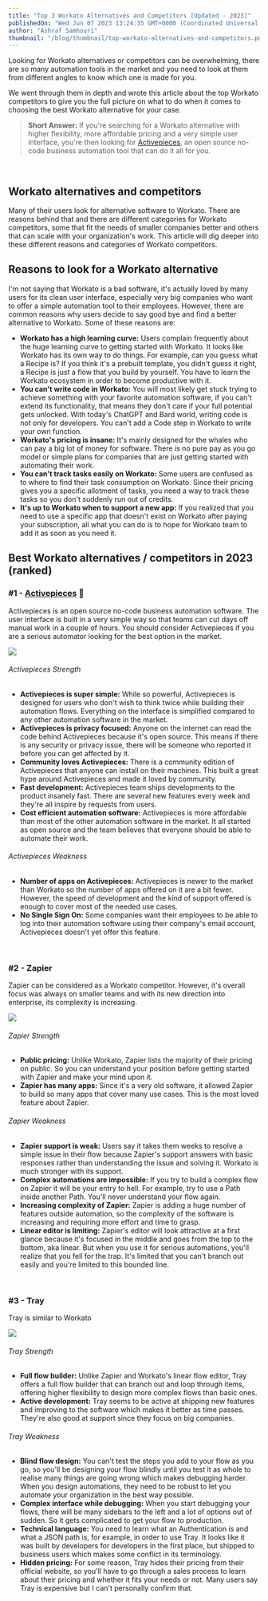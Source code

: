 ```yaml
---
title: "Top 3 Workato Alternatives and Competitors [Updated - 2023]"
publishedOn: "Wed Jun 07 2023 13:24:35 GMT+0000 (Coordinated Universal Time)"
author: "Ashraf Samhouri"
thumbnail: "/blog/thumbnail/top-workato-alternatives-and-competitors.png"
---
```


Looking for Workato alternatives or competitors can be overwhelming, there are so many automation tools in the market and you need to look at them from different angles to know which one is made for you.

We went through them in depth and wrote this article about the top Workato competitors to give you the full picture on what to do when it comes to choosing the best Workato alternative for your case.

> **Short Answer:** If you're searching for a Workato alternative with higher flexibility, more affordable pricing and a very simple user interface, you're then looking for [Activepieces](https://cloud.activepieces.com/sign-up), an open source no-code business automation tool that can do it all for you.

‍

Workato alternatives and competitors
------------------------------------

Many of their users look for alternative software to Workato. There are reasons behind that and there are different categories for Workato competitors, some that fit the needs of smaller companies better and others that can scale with your organization's work. This article will dig deeper into these different reasons and categories of Workato competitors.

Reasons to look for a Workato alternative
-----------------------------------------

I'm not saying that Workato is a bad software, it's actually loved by many users for its clean user interface, especially very big companies who want to offer a simple automation tool to their employees. However, there are common reasons why users decide to say good bye and find a better alternative to Workato. Some of these reasons are:

*   **Workato has a high learning curve:** Users complain frequently about the huge learning curve to getting started with Workato. It looks like Workato has its own way to do things. For example, can you guess what a Recipe is? If you think it's a prebuilt template, you didn't guess it right, a Recipe is just a flow that you build by yourself. You have to learn the Workato ecosystem in order to become productive with it.
*   **You can't write code in Workato:** You will most likely get stuck trying to achieve something with your favorite automation software, if you can't extend its functionality, that means they don't care if your full potential gets unlocked. With today's ChatGPT and Bard world, writing code is not only for developers. You can't add a Code step in Workato to write your own function.
*   **Workato's pricing is insane:** It's mainly designed for the whales who can pay a big lot of money for software. There is no pure pay as you go model or simple plans for companies that are just getting started with automating their work.
*   **You can't track tasks easily on Workato:** Some users are confused as to where to find their task consumption on Workato. Since their pricing gives you a specific allotment of tasks, you need a way to track these tasks so you don't suddenly run out of credits.
*   **It's up to Workato when to support a new app:** If you realized that you need to use a specific app that doesn't exist on Workato after paying your subscription, all what you can do is to hope for Workato team to add it as soon as you need it.

Best Workato alternatives / competitors in 2023 (ranked)
--------------------------------------------------------

### #1 - [Activepieces](https://cloud.activepieces.com/sign-up) 🥇

Activepieces is an open source no-code business automation software. The user interface is built in a very simple way so that teams can cut days off manual work in a couple of hours. You should consider Activepieces if you are a serious automator looking for the best option in the market.

![](https://uploads-ssl.webflow.com/62c21c5254de25f99c48bdfe/643c9c5114c7ea0f88e0475a_640f6b481ff9dc1d433e2706_Screenshot%202023-03-13%20at%2021.27.13-p-2000.png)

###### Activepieces Strength

*   **Activepieces is super simple:** While so powerful, Activepieces is designed for users who don't wish to think twice while building their automation flows. Everything on the interface is simplified compared to any other automation software in the market.
*   **Activepieces is privacy focused:** Anyone on the internet can read the code behind Activepieces because it's open source. This means if there is any security or privacy issue, there will be someone who reported it before you can get affected by it.
*   **Community loves Activepieces:** There is a community edition of Activepieces that anyone can install on their machines. This built a great hype around Activepieces and made it loved by community.
*   **Fast development:** Activepieces team ships developments to the product insanely fast. There are several new features every week and they're all inspire by requests from users.
*   **Cost efficient automation software:** Activepieces is more affordable than most of the other automation software in the market. It all started as open source and the team believes that everyone should be able to automate their work.

###### Activepieces Weakness

*   **Number of apps on Activepieces:** Activepieces is newer to the market than Workato so the number of apps offered on it are a bit fewer. However, the speed of development and the kind of support offered is enough to cover most of the needed use cases.
*   **No Single Sign On:** Some companies want their employees to be able to log into their automation software using their company's email account, Activepieces doesn't yet offer this feature.

‍

### #2 - Zapier

Zapier can be considered as a Workato competitor. However, it's overall focus was always on smaller teams and with its new direction into enterprise, its complexity is increasing.

![](https://uploads-ssl.webflow.com/62c21c5254de25f99c48bdfe/645e71fab7d061059dd95e4a_woocommerce-zapier-new-subscriber-coupon.webp)

###### Zapier Strength

*   **Public pricing:** Unlike Workato, Zapier lists the majority of their pricing on public. So you can understand your position before getting started with Zapier and make your mind upon it.
*   **Zapier has many apps:** Since it's a very old software, it allowed Zapier to build so many apps that cover many use cases. This is the most loved feature about Zapier.

###### Zapier Weakness

*   **Zapier support is weak:** Users say it takes them weeks to resolve a simple issue in their flow because Zapier's support answers with basic responses rather than understanding the issue and solving it. Workato is much stronger with its support.
*   **Complex automations are impossible:** If you try to build a complex flow on Zapier it will be your entry to hell. For example, try to use a Path inside another Path. You'll never understand your flow again.
*   **Increasing complexity of Zapier:** Zapier is adding a huge number of features outside automation, so the complexity of the software is increasing and requiring more effort and time to grasp.
*   **Linear editor is limiting:** Zapier's editor will look attractive at a first glance because it's focused in the middle and goes from the top to the bottom, aka linear. But when you use it for serious automations, you'll realize that you fell for the trap. It's limited that you can't branch out easily and you're limited to this bounded line.

‍

### #3 - Tray

Tray is similar to Workato

![](https://uploads-ssl.webflow.com/62c21c5254de25f99c48bdfe/645e78e0c472b9f3b3897d70_OrderFulfillmentWF.png)

###### Tray Strength

*   **Full flow builder:** Unlike Zapier and Workato's linear flow editor, Tray offers a full flow builder that can branch out and loop through items, offering higher flexibility to design more complex flows than basic ones.
*   **Active development:** Tray seems to be active at shipping new features and improving to the software which makes it better as time passes. They're also good at support since they focus on big companies.

###### Tray Weakness

*   **Blind flow design:** You can't test the steps you add to your flow as you go, so you'll be designing your flow blindly until you test it as whole to realise many things are going wrong which makes debugging harder. When you design automations, they need to be robust to let you automate your organization in the best way possible.
*   **Complex interface while debugging:** When you start debugging your flows, there will be many sidebars to the left and a lot of options out of sudden. So it gets complicated to get your flow to production.
*   **Technical language:** You need to learn what an Authentication is and what a JSON path is, for example, in order to use Tray. It looks like it was built by developers for developers in the first place, but shipped to business users which makes some conflict in its terminology.
*   **Hidden pricing:** For some reason, Tray hides their pricing from their official website, so you'll have to go through a sales process to learn about their pricing and whether it fits your needs or not. Many users say Tray is expensive but I can't personally confirm that.

